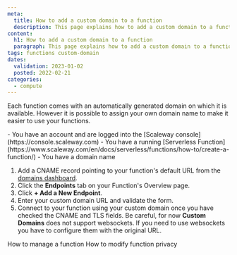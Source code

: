 ```yaml
---
meta:
  title: How to add a custom domain to a function
  description: This page explains how to add a custom domain to a function
content:
  h1: How to add a custom domain to a function
  paragraph: This page explains how to add a custom domain to a function
tags: functions custom-domain 
dates:
  validation: 2023-01-02
  posted: 2022-02-21
categories:
  - compute
---
```


Each function comes with an automatically generated domain on which it is available. However it is possible to assign your own domain name to make it easier to use your functions.

<Macro id="iam-requirements" />

<Message type="requirement">
  - You have an account and are logged into the [Scaleway console](https://console.scaleway.com)
  - You have a running [Serverless Function](https://www.scaleway.com/en/docs/serverless/functions/how-to/create-a-function/)
  - You have a domain name 
</Message>

1. Add a CNAME record pointing to your function's default URL from the [domains dashboard](/network/domains-and-dns/how-to/manage-dns-records/).
2. Click the **Endpoints** tab on your Function's Overview page.
    <Lightbox src="scaleway-functions-domain.webp" alt="" />
3. Click **+ Add a New Endpoint**.
4. Enter your custom domain URL and validate the form.
5. Connect to your function using your custom domain once you have checked the CNAME and TLS fields.
    <Message type="note">
      Be careful, for now **Custom Domains** does not support websockets. If you need to use websockets you have to configure them with the original URL.
    </Message>


<Navigation title="See Also">
  <PreviousButton to="/serverless/functions/how-to/manage-a-function/">How to manage a function</PreviousButton>
  <NextButton to="/serverless/functions/how-to/modify-function-privacy/">How to modify function privacy</NextButton>
</Navigation>
